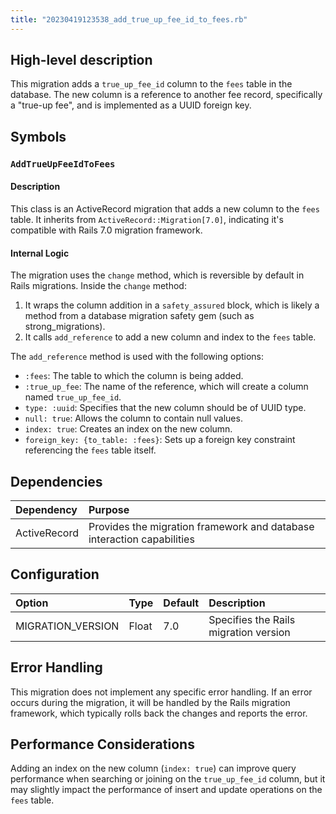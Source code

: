 ```yaml
---
title: "20230419123538_add_true_up_fee_id_to_fees.rb"
---
```


## High-level description
This migration adds a `true_up_fee_id` column to the `fees` table in the database. The new column is a reference to another fee record, specifically a "true-up fee", and is implemented as a UUID foreign key.

## Symbols

### `AddTrueUpFeeIdToFees`
#### Description
This class is an ActiveRecord migration that adds a new column to the `fees` table. It inherits from `ActiveRecord::Migration[7.0]`, indicating it's compatible with Rails 7.0 migration framework.

#### Internal Logic
The migration uses the `change` method, which is reversible by default in Rails migrations. Inside the `change` method:

1. It wraps the column addition in a `safety_assured` block, which is likely a method from a database migration safety gem (such as strong_migrations).
2. It calls `add_reference` to add a new column and index to the `fees` table.

The `add_reference` method is used with the following options:
- `:fees`: The table to which the column is being added.
- `:true_up_fee`: The name of the reference, which will create a column named `true_up_fee_id`.
- `type: :uuid`: Specifies that the new column should be of UUID type.
- `null: true`: Allows the column to contain null values.
- `index: true`: Creates an index on the new column.
- `foreign_key: {to_table: :fees}`: Sets up a foreign key constraint referencing the `fees` table itself.

## Dependencies
| Dependency | Purpose |
|:-----------|:--------|
| ActiveRecord | Provides the migration framework and database interaction capabilities |

## Configuration
| Option | Type | Default | Description |
|:-------|:-----|:--------|:------------|
| MIGRATION_VERSION | Float | 7.0 | Specifies the Rails migration version |

## Error Handling
This migration does not implement any specific error handling. If an error occurs during the migration, it will be handled by the Rails migration framework, which typically rolls back the changes and reports the error.

## Performance Considerations
Adding an index on the new column (`index: true`) can improve query performance when searching or joining on the `true_up_fee_id` column, but it may slightly impact the performance of insert and update operations on the `fees` table.